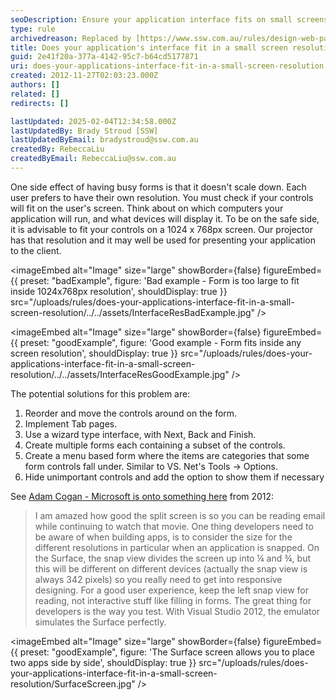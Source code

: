 ```yaml
---
seoDescription: Ensure your application interface fits on small screens by implementing responsive design principles.
type: rule
archivedreason: Replaced by [https://www.ssw.com.au/rules/design-web-pages-to-work-on-mobile-and-tablets-screens-aka-responsive-web-design](/rules/design-web-pages-to-work-on-mobile-and-tablets-screens-aka-responsive-web-design)
title: Does your application's interface fit in a small screen resolution?
guid: 2e41f20a-377a-4142-95c7-b64cd5177871
uri: does-your-applications-interface-fit-in-a-small-screen-resolution
created: 2012-11-27T02:03:23.000Z
authors: []
related: []
redirects: []

lastUpdated: 2025-02-04T12:34:58.000Z
lastUpdatedBy: Brady Stroud [SSW]
lastUpdatedByEmail: bradystroud@ssw.com.au
createdBy: RebeccaLiu
createdByEmail: RebeccaLiu@ssw.com.au
---
```


One side effect of having busy forms is that it doesn't scale down.
Each user prefers to have their own resolution. You must check if your controls will fit on the user's screen. Think about on which computers your application will run, and what devices will display it. To be on the safe side, it is advisable to fit your controls on a 1024 x 768px screen. Our projector has that resolution and it may well be used for presenting your application to the client.

<imageEmbed
  alt="Image"
  size="large"
  showBorder={false}
  figureEmbed={{
    preset: "badExample",
    figure: 'Bad example - Form is too large to fit inside 1024x768px resolution',
    shouldDisplay: true
  }}
  src="/uploads/rules/does-your-applications-interface-fit-in-a-small-screen-resolution/../../assets/InterfaceResBadExample.jpg"
/>

<imageEmbed
  alt="Image"
  size="large"
  showBorder={false}
  figureEmbed={{
    preset: "goodExample",
    figure: 'Good example - Form fits inside any screen resolution',
    shouldDisplay: true
  }}
  src="/uploads/rules/does-your-applications-interface-fit-in-a-small-screen-resolution/../../assets/InterfaceResGoodExample.jpg"
/>

The potential solutions for this problem are:

1. Reorder and move the controls around on the form.
2. Implement Tab pages.
3. Use a wizard type interface, with Next, Back and Finish.
4. Create multiple forms each containing a subset of the controls.
5. Create a menu based form where the items are categories that some form controls fall under.
Similar to VS. Net's Tools -&gt; Options.
6. Hide unimportant controls and add the option to show them if necessary

See [Adam Cogan - Microsoft is onto something here](http://www.adamcogan.com/2012/11/18/microsoft-is-onto-something-here) from 2012:

> I am amazed how good the split screen is so you can be reading email while continuing to watch that movie.
 One thing developers need to be aware of when building apps, is to consider the size for the different resolutions in particular when an application is snapped. On the Surface, the snap view divides the screen up into ¼ and ¾, but this will be different on different devices (actually the snap view is always 342 pixels) so you really need to get into responsive designing. For a good user experience, keep the left snap view for reading, not interactive stuff like filling in forms.
 The great thing for developers is the way you test. With Visual Studio 2012, the emulator simulates the Surface perfectly.

<imageEmbed
  alt="Image"
  size="large"
  showBorder={false}
  figureEmbed={{
    preset: "goodExample",
    figure: 'The Surface screen allows you to place two apps side by side',
    shouldDisplay: true
  }}
  src="/uploads/rules/does-your-applications-interface-fit-in-a-small-screen-resolution/SurfaceScreen.jpg"
/>
